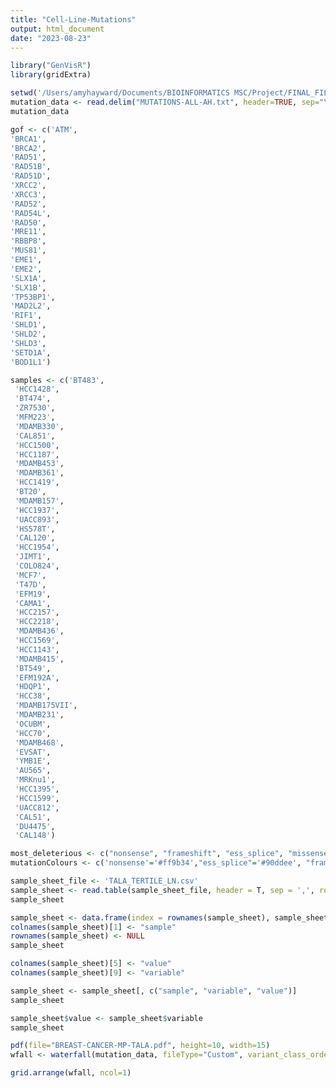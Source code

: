 ```yaml
---
title: "Cell-Line-Mutations"
output: html_document
date: "2023-08-23"
---
```


```r
library("GenVisR")
library(gridExtra)
```


```r
setwd('/Users/amyhayward/Documents/BIOINFORMATICS MSC/Project/FINAL_FILES')
mutation_data <- read.delim("MUTATIONS-ALL-AH.txt", header=TRUE, sep="\t")
mutation_data
```

```r
gof <- c('ATM',
'BRCA1',
'BRCA2',
'RAD51',
'RAD51B',
'RAD51D',
'XRCC2',
'XRCC3',
'RAD52',
'RAD54L',
'RAD50',
'MRE11',
'RBBP8',
'MUS81',
'EME1',
'EME2',
'SLX1A',
'SLX1B',
'TP53BP1',
'MAD2L2',
'RIF1',
'SHLD1',
'SHLD2',
'SHLD3',
'SETD1A',
'BOD1L1')
```

```r
samples <- c('BT483',
 'HCC1428',
 'BT474',
 'ZR7530',
 'MFM223',
 'MDAMB330',
 'CAL851',
 'HCC1500',
 'HCC1187',
 'MDAMB453',
 'MDAMB361',
 'HCC1419',
 'BT20',
 'MDAMB157',
 'HCC1937',
 'UACC893',
 'HS578T',
 'CAL120',
 'HCC1954',
 'JIMT1',
 'COLO824',
 'MCF7',
 'T47D',
 'EFM19',
 'CAMA1',
 'HCC2157',
 'HCC2218',
 'MDAMB436',
 'HCC1569',
 'HCC1143',
 'MDAMB415',
 'BT549',
 'EFM192A',
 'HDQP1',
 'HCC38',
 'MDAMB175VII',
 'MDAMB231',
 'OCUBM',
 'HCC70',
 'MDAMB468',
 'EVSAT',
 'YMB1E',
 'AU565',
 'MRKnu1',
 'HCC1395',
 'HCC1599',
 'UACC812',
 'CAL51',
 'DU4475',
 'CAL148')
```

```r
most_deleterious <- c("nonsense", "frameshift", "ess_splice", "missense", "silent")
mutationColours <- c('nonsense'='#ff9b34',"ess_splice"='#90ddee', "frameshift"='#c2ed67', "missense"='#ca66ae', "silent"='#c2ed67')
```


```r

sample_sheet_file <- 'TALA_TERTILE_LN.csv'
sample_sheet <- read.table(sample_sheet_file, header = T, sep = ',', row.names = 1)
sample_sheet
```
```r
sample_sheet <- data.frame(index = rownames(sample_sheet), sample_sheet)
colnames(sample_sheet)[1] <- "sample"
rownames(sample_sheet) <- NULL
sample_sheet

```
```r
colnames(sample_sheet)[5] <- "value"
colnames(sample_sheet)[9] <- "variable"

sample_sheet <- sample_sheet[, c("sample", "variable", "value")]
sample_sheet
```
```r
sample_sheet$value <- sample_sheet$variable
sample_sheet
```


```r
pdf(file="BREAST-CANCER-MP-TALA.pdf", height=10, width=15)
wfall <- waterfall(mutation_data, fileType="Custom", variant_class_order = most_deleterious, mainXlabel=TRUE, mainDropMut = TRUE, mainRecurCutoff=0.0, maxGenes = 40, main_geneLabSize = 18, rmvSilent = FALSE, mainPalette = mutationColours, geneOrder = gof, sampOrder = samples, mainLabelSize = 10, clinData=sample_sheet, section_heights=c(1, 5, 1), clinVarCol=c('more resistant'='#ccbadc', 'intermediate'='#9975b9', 'less resistant'='#663096'))

grid.arrange(wfall, ncol=1)

```


